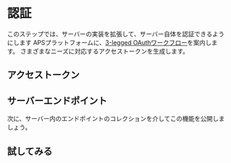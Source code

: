 
# 認証

このステップでは、サーバーの実装を拡張して、サーバー自体を認証できるようにします
APSプラットフォームに、[3-legged OAuthワークフロー](https://aps.autodesk.com/en/docs/oauth/v2/tutorials/get-3-legged-token)を案内します。
さまざまなニーズに対応するアクセストークンを生成します。

## アクセストークン

<NodeJsVsCodeTokens />

## サーバーエンドポイント

次に、サーバー内のエンドポイントのコレクションを介してこの機能を公開しましょう。

<NodeJsVsCodeEndpoints />

## 試してみる

<NodeJsVsCodeTest />
